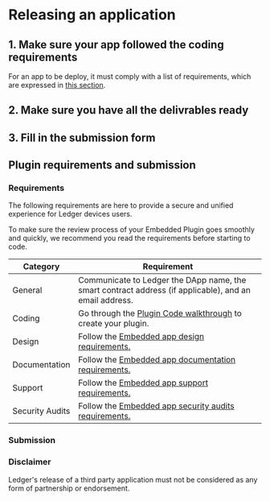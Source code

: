 
# Releasing an application

<Cards num={2}>
  <Card
    title="Deployment process"
    href="./deliver/process"
  />
  <Card
    title="Deliverables"
    href="./deliver/deliverables"
  />
  <Card
    title="Submission form"
    href="./deliver/submission-form"
  />
  <Card
    title="References"
    href="./deliver/references"
  />
</Cards>


## 1. Make sure your app followed the coding requirements

For an app to be deploy, it must comply with a list of requirements, which are expressed in [this section](./deliver/requirements).

## 2. Make sure you have all the delivrables ready

## 3. Fill in the submission form

## Plugin requirements and submission

### Requirements

The following requirements are here to provide a secure and unified experience for Ledger devices users.

To make sure the review process of your Embedded Plugin goes smoothly and quickly, we recommend you read the requirements before starting to code.

| Category        | Requirement                                                                                                     |
|-----------------|-----------------------------------------------------------------------------------------------------------------|
|  General        | Communicate to Ledger the DApp name, the smart contract address (if applicable), and an email address.          |
| Coding          | Go through the <a href="../embedded-plugin/">Plugin Code walkthrough</a> to create your plugin.   |
| Design          | Follow the <a href="../../embedded-app/design-requirements">Embedded app design requirements.</a>               |
| Documentation   | Follow the <a href="../../embedded-app/documentation-requirements">Embedded app documentation requirements.</a> |
| Support         | Follow the <a href="../../embedded-app/support-requirements">Embedded app support requirements.</a>             |
| Security Audits | Follow the <a href="../../embedded-app/security-audit">Embedded app security audits requirements.</a>           |


### Submission


### Disclaimer

Ledger's release of a third party application must not be considered as any form of partnership or endorsement.

